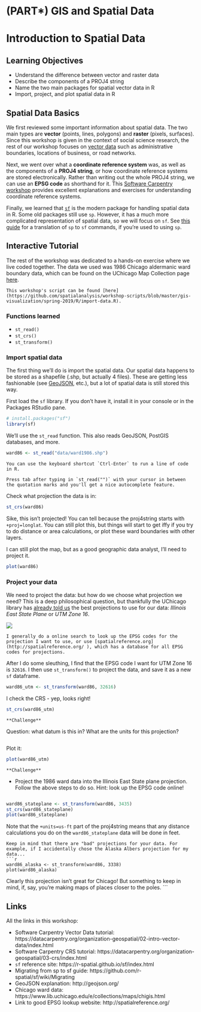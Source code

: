 # (PART\*) GIS and Spatial Data {-}

# Introduction to Spatial Data

## Learning Objectives

- Understand the difference between vector and raster data
- Describe the components of a PROJ4 string
- Name the two main packages for spatial vector data in R
- Import, project, and plot spatial data in R

## Spatial Data Basics

We first reviewed some important information about spatial data. The two main types are 
**vector** (points, lines, polygons) and **raster** (pixels, surfaces). Since this workshop is given in the context of social science research, the rest of our workshop focuses on [vector data](https://datacarpentry.org/organization-geospatial/02-intro-vector-data/index.html) such as administrative boundaries, locations of business, or road networks.

Next, we went over what a **coordinate reference system** was, as well as the components of a **PROJ4 string**, or how coordinate reference systems are stored electronically. Rather than writing out the whole PROJ4 string, we can use an **EPSG code** as shorthand for it. This [Software Carpentry workshop](https://datacarpentry.org/organization-geospatial/03-crs/index.html) provides excellent explanations and exercises for understanding coordinate reference systems.

Finally, we learned that [`sf`](https://r-spatial.github.io/sf/index.html) is the modern package for handling spatial data in R. Some old packages still use `sp`. However, it has a much more complicated representation of spatial data, so we will focus on `sf`. See [this guide](https://github.com/r-spatial/sf/wiki/Migrating) for a translation of `sp` to `sf` commands, if you're used to using `sp`.

## Interactive Tutorial

The rest of the workshop was dedicated to a hands-on exercise where we live coded together. The data we used was 1986 Chicago aldermanic ward boundary data, which can be found on the UChicago Map Collection page [here](https://www.lib.uchicago.edu/e/collections/maps/chigis.html).

```block
This workshop's script can be found [here](https://github.com/spatialanalysis/workshop-scripts/blob/master/gis-visualization/spring-2019/R/import-data.R).
```

### Functions learned

- `st_read()`
- `st_crs()`
- `st_transform()`

### Import spatial data

The first thing we'll do is import the spatial data. Our spatial data happens to be stored as a shapefile (.shp, but actually 4 files). These are getting less fashionable (see [GeoJSON](http://geojson.org/), etc.), but a lot of spatial data is still stored this way.

First load the `sf` library. If you don't have it, install it in your console or in the Packages RStudio pane.
```r
# install.packages("sf")
library(sf)
```

We'll use the `st_read` function. This also reads GeoJSON, PostGIS databases, and more. 

```r
ward86 <- st_read("data/ward1986.shp")
```
```block
You can use the keyboard shortcut `Ctrl-Enter` to run a line of code in R.
```

```block
Press tab after typing in `st_read("")` with your cursor in between the quotation marks and you'll get a nice autocomplete feature.
```

Check what projection the data is in:
```r
st_crs(ward86)
```
Sike, this isn't projected! You can tell because the proj4string starts with `+proj=longlat`. You can still plot this, but things will start to get iffy if you try to do distance or area calculations, or plot these ward boundaries with other layers.

I can still plot the map, but as a good geographic data analyst, I'll need to project it.
```r
plot(ward86)
```

### Project your data

We need to project the data: but how do we choose what projection we need? This is a deep philosophical question, but thankfully the UChicago library has [already told us](https://www.lib.uchicago.edu/e/collections/maps/chigis.html) the best projections to use for our data: *Illinois East State Plane* or *UTM Zone 16*.

![](figs/what-projection.png)

```block
I generally do a online search to look up the EPSG codes for the projection I want to use, or use [spatialreference.org](http://spatialreference.org/ ), which has a database for all EPSG codes for projections.
```

After I do some sleuthing, I find that the EPSG code I want for UTM Zone 16 is `32616`. I then use `st_transform()` to project the data, and save it as a new `sf` dataframe.
```r
ward86_utm <- st_transform(ward86, 32616)
```

I check the CRS - yep, looks right!
```r
st_crs(ward86_utm)
```

```block
**Challenge**
```
Question: what datum is this in? What are the units for this projection?

```block
```

Plot it:
```r
plot(ward86_utm)
```

```block
**Challenge**
```
- Project the 1986 ward data into the Illinois East State plane projection. Follow the above steps to do so. Hint: look up the EPSG code online!

```block
```

```r
ward86_stateplane <- st_transform(ward86, 3435)
st_crs(ward86_stateplane)
plot(ward86_stateplane)
```

Note that the `+units=us-ft` part of the proj4string means that any distance calculations you do on the `ward86_stateplane` data will be done in feet.

```block
Keep in mind that there are "bad" projections for your data. For example, if I accidentally chose the Alaska Albers projection for my data...
```r
ward86_alaska <- st_transform(ward86, 3338)
plot(ward86_alaska)
```

Clearly this projection isn't great for Chicago! But something to keep in mind, if, say, you're making maps of places closer to the poles.
```

## Links

All the links in this workshop:

- Software Carpentry Vector Data tutorial: https://datacarpentry.org/organization-geospatial/02-intro-vector-data/index.html
- Software Carpentry CRS tutorial: https://datacarpentry.org/organization-geospatial/03-crs/index.html
- `sf` reference site: https://r-spatial.github.io/sf/index.html
- Migrating from sp to sf guide: https://github.com/r-spatial/sf/wiki/Migrating
- GeoJSON explanation: http://geojson.org/
- Chicago ward data: https://www.lib.uchicago.edu/e/collections/maps/chigis.html
- Link to good EPSG lookup website: http://spatialreference.org/ 
